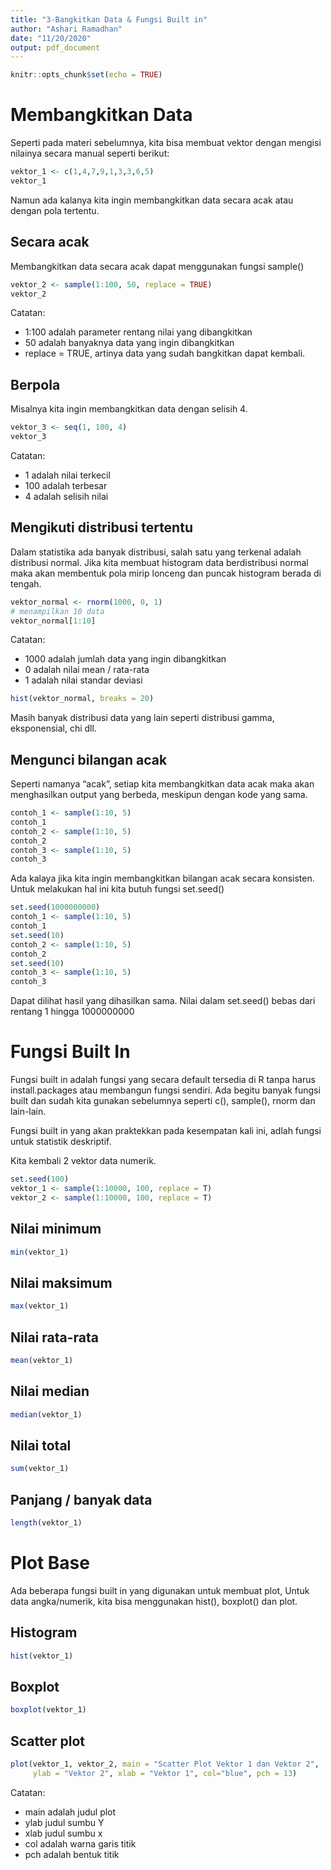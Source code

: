 ```yaml
---
title: "3-Bangkitkan Data & Fungsi Built in"
author: "Ashari Ramadhan"
date: "11/20/2020"
output: pdf_document
---
```


```r
knitr::opts_chunk$set(echo = TRUE)
```

# Membangkitkan Data

Seperti pada materi sebelumnya, kita bisa membuat vektor dengan mengisi nilainya secara manual seperti berikut:

```r
vektor_1 <- c(1,4,7,9,1,3,3,6,5)
vektor_1
```

Namun ada kalanya kita ingin membangkitkan data secara acak atau dengan pola tertentu.

## Secara acak

Membangkitkan data secara acak dapat menggunakan fungsi sample()

```r
vektor_2 <- sample(1:100, 50, replace = TRUE)
vektor_2
```
Catatan:

+ 1:100 adalah parameter rentang nilai yang dibangkitkan
+ 50 adalah banyaknya data yang ingin dibangkitkan
+ replace = TRUE, artinya data yang sudah bangkitkan dapat kembali.

## Berpola

Misalnya kita ingin membangkitkan data dengan selisih 4.

```r
vektor_3 <- seq(1, 100, 4)
vektor_3
```
Catatan:

+ 1 adalah nilai terkecil
+ 100 adalah terbesar
+ 4 adalah selisih nilai

## Mengikuti distribusi tertentu

Dalam statistika ada banyak distribusi, salah satu yang terkenal adalah distribusi normal. Jika kita membuat histogram data berdistribusi normal maka akan membentuk pola mirip lonceng dan puncak histogram berada di tengah.

```r
vektor_normal <- rnorm(1000, 0, 1)
# menampilkan 10 data
vektor_normal[1:10]
```

Catatan:

+ 1000 adalah jumlah data yang ingin dibangkitkan
+ 0 adalah nilai mean / rata-rata
+ 1 adalah nilai standar deviasi

```r
hist(vektor_normal, breaks = 20)
```

Masih banyak distribusi data yang lain seperti distribusi gamma, eksponensial, chi dll.

## Mengunci bilangan acak

Seperti namanya "acak", setiap kita membangkitkan data acak maka akan menghasilkan output yang berbeda, meskipun dengan kode yang sama.

```r
contoh_1 <- sample(1:10, 5)
contoh_1
contoh_2 <- sample(1:10, 5)
contoh_2
contoh_3 <- sample(1:10, 5)
contoh_3
```
Ada kalaya jika kita ingin membangkitkan bilangan acak secara konsisten. Untuk melakukan hal ini kita butuh fungsi set.seed()

```r
set.seed(1000000000)
contoh_1 <- sample(1:10, 5)
contoh_1
set.seed(10)
contoh_2 <- sample(1:10, 5)
contoh_2
set.seed(10)
contoh_3 <- sample(1:10, 5)
contoh_3
```

Dapat dilihat hasil yang dihasilkan sama. Nilai dalam set.seed() bebas dari rentang 1 hingga 1000000000

# Fungsi Built In

Fungsi built in adalah fungsi yang secara default tersedia di R tanpa harus install.packages atau membangun fungsi sendiri. Ada begitu banyak fungsi built dan sudah kita gunakan sebelumnya seperti c(), sample(), rnorm dan lain-lain.

Fungsi built in yang akan praktekkan pada kesempatan kali ini, adlah fungsi untuk statistik deskriptif.

Kita kembali 2 vektor data numerik.

```r
set.seed(100)
vektor_1 <- sample(1:10000, 100, replace = T)
vektor_2 <- sample(1:10000, 100, replace = T)
```

## Nilai minimum

```r
min(vektor_1)
```
## Nilai maksimum

```r
max(vektor_1)
```

## Nilai rata-rata

```r
mean(vektor_1)
```
## Nilai median

```r
median(vektor_1)
```
## Nilai total

```r
sum(vektor_1)
```
## Panjang / banyak data

```r
length(vektor_1)
```
# Plot Base
Ada beberapa fungsi built in yang digunakan untuk membuat plot, Untuk data angka/numerik, kita bisa menggunakan hist(), boxplot() dan plot.

## Histogram

```r
hist(vektor_1)
```

## Boxplot

```r
boxplot(vektor_1)
```
## Scatter plot

```r
plot(vektor_1, vektor_2, main = "Scatter Plot Vektor 1 dan Vektor 2", 
     ylab = "Vektor 2", xlab = "Vektor 1", col="blue", pch = 13)
```

Catatan:

+ main adalah judul plot
+ ylab judul sumbu Y
+ xlab judul sumbu x
+ col adalah warna garis titik
+ pch adalah bentuk titik













